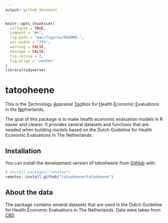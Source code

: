 ```yaml
---
output: github_document
---
```


<!-- README.md is generated from README.Rmd. Please edit that file -->

```r
knitr::opts_chunk$set(
  collapse = TRUE,
  comment = "#>",
  fig.path = "man/figures/README-",
  out.width = "75%",
  warning = FALSE,
  message = FALSE,
  fig.retina = 2,
  fig.align = 'center'
)
library(tidyverse)
```

# tatooheene

This is the [T]{.underline}echnology [A]{.underline}ppraisal [Too]{.underline}lbox for [H]{.underline}ealth [E]{.underline}conomic [E]{.underline}valuations in the [Ne]{.underline}therlands.

The goal of this package is to make health economic evaluation models in R easier and clearer. It provides several datasets and functions that are needed when building models based on the Dutch Guideline for Health Economic Evaluations in The Netherlands.

## Installation

You can install the development version of tatooheene from [GitHub](https://github.com/) with:

``` r
# install.packages("remotes")
remotes::install_github("tatooheene/tatooheene")
```

## About the data

The package contains several datasets that are used in the Dutch Guideline for Health Economic Evaluations in The Netherlands. Data were taken from [CBS](www.cbs.nl)
